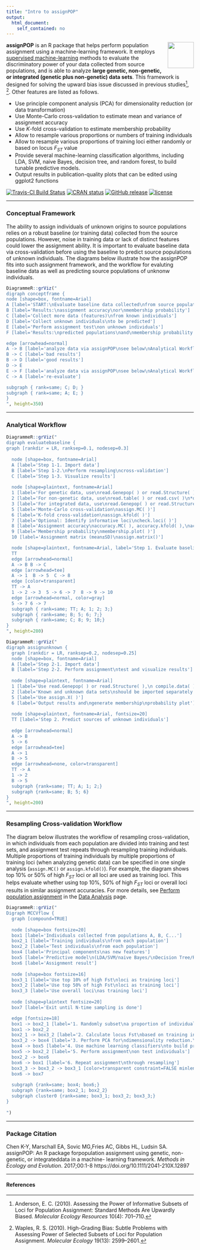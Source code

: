 ```yaml
---
title: "Intro to assignPOP"
output:
  html_document:
    self_contained: no
---
```


<img src="https://www.r-project.org/logo/Rlogo.svg" width="70" align="right"> 

**assignPOP** is an R package that helps perform population assignment using a machine-learning framework. It employs [supervised machine-learning](https://en.wikipedia.org/wiki/Supervised_learning) methods to evaluate the discriminatory power of your data collected from source populations, and is able to analyze **large genetic, non-genetic, or integrated (genetic plus non-genetic) data sets**. This framework is designed for solving the upward bias issue discussed in previous studies^[Anderson, E. C. (2010). Assessing the Power of Informative Subsets of Loci for Population Assignment: Standard Methods Are Upwardly Biased. *Molecular Ecology Resources* 10(4): 701–710.], ^[Waples, R. S. (2010). High-Grading Bias: Subtle Problems with Assessing Power of Selected Subsets of Loci for Population Assignment. *Molecular Ecology* 19(13): 2599–2601.]. Other features are listed as follows.

- Use principle component analysis (PCA) for dimensionality reduction (or data transformation)
- Use Monte-Carlo cross-validation to estimate mean and variance of assignment accuracy
- Use *K*-fold cross-validation to estimate membership probability
- Allow to resample various proportions or numbers of training individuals
- Allow to resample various proportions of training loci either randomly or based on locus *F~ST~* value
- Provide several machine-learning classification algorithms, including LDA, SVM, naive Bayes, decision tree, and random forest, to build tunable predictive models.
- Output results in publication-quality plots that can be edited using ggplot2 functions

[![Travis-CI Build Status](https://travis-ci.org/alexkychen/assignPOP.svg?branch=master)](https://travis-ci.org/alexkychen/assignPOP)
[![CRAN status](http://www.r-pkg.org/badges/version/assignPOP)](https://cran.r-project.org/package=assignPOP)
[![GitHub release](https://img.shields.io/github/release/alexkychen/assignPOP.svg)](https://github.com/alexkychen/assignPOP/releases)
[![license](https://img.shields.io/github/license/alexkychen/assignPOP.svg)](https://github.com/alexkychen/assignPOP/blob/master/LICENSE.md)

***
### Conceptual Framework

The ability to assign individuals of unknown origins to source populations relies on a robust baseline (or training data) collected from the source populations. However, noise in training data or lack of distinct features could lower the assignment ability. It is important to evaluate baseline data via cross-validation before using the baseline to predict source populations of unknown individuals. The diagrams below illustrate how the assignPOP fits into such assignment framework, and the workflow for evaluting baseline data as well as predicting source populations of unknonw individuals.

```r
DiagrammeR::grViz("
digraph conceptframe {
node [shape=box, fontname=Arial]
A [label='START:\nEvaluate baseline data collected\nfrom source populations\n(known individuals)']
B [label='Results:\nassignment accuracy\nor\nmembership probability']
C [label='Collect more data (features)\nfrom known individuals']
D [label='Collect unknown individuals\nto be predicted']
E [label='Perform assignment test\non unknown individuals']
F [label='Results:\npredicted populations\nand\nmembership probability']

edge [arrowhead=normal]
A -> B [label='analyze data via assignPOP\nsee below\nAnalytical Workflow Step 1', fontcolor=firebrick]
B -> C [label='bad results']
B -> D [label='good results']
D -> E 
E -> F [label='analyze data via assignPOP\nsee below\nAnalytical Workflow Step 2',fontcolor=firebrick]
C -> A [label='re-evaluate']

subgraph { rank=same; C; D; }
subgraph { rank=same; A; E; }
}
", height=350)
```

***
### Analytical Workflow {#analyticalworkflow}

```r
DiagrammeR::grViz("
digraph evaluatebaseline {
graph [rankdir = LR, ranksep=0.1, nodesep=0.3]
  
  node [shape=box, fontname=Arial]
  A [label='Step 1-1. Import data']
  B [label='Step 1-2.\nPerform resampling\ncross-validation']
  C [label='Step 1-3. Visualize results']
  
  node [shape=plaintext, fontname=Arial]
  1 [label='For genetic data, use\nread.Genepop( ) or read.Structure( ),\n reduce.allele( )']
  2 [label='For non-genetic data, use\nread.table( ) or read.csv( )\n*data imported as a data frame']
  3 [label='For integrated data, use\nread.Genepop( ) or read.Structure( ),\ncompile.data( )']
  5 [label='Monte-Carlo cross-validation\nassign.MC( )']
  6 [label='K-fold cross-validation\nassign.kfold( )']
  7 [label='Optional: Identify informative loci\ncheck.loci( )']
  8 [label='Assignment accuracy\naccuracy.MC( ), accuracy.kfold( ),\naccuracy.plot( )']
  9 [label='Membership probability\nmembership.plot( )']
  10 [label='Assignment matrix (mean±SD)\nassign.matrix()']  

  node [shape=plaintext, fontname=Arial, label='Step 1. Evaluate baseline data', fontsize=20]
  TT
  edge [arrowhead=normal]
  A -> B B -> C
  edge [arrowhead=tee]
  A -> 1  B -> 5  C -> 8
  edge [color=transparent]
  TT -> A
  1 -> 2 -> 3  5 -> 6 -> 7  8 -> 9 -> 10
  edge [arrowhead=normal, color=gray]
  5 -> 7 6 -> 7
  subgraph { rank=same; TT; A; 1; 2; 3;}
  subgraph { rank=same; B; 5; 6; 7;}
  subgraph { rank=same; C; 8; 9; 10;}
}
", height=280)
```

```r
DiagrammeR::grViz("
digraph assignunknown {
  graph [rankdir = LR, ranksep=0.2, nodesep=0.25]
  node [shape=box, fontname=Arial]
  A [label='Step 2-1. Import data']
  B [label='Step 2-2. Perform assignment\ntest and visualize results']
  
  node [shape=plaintext, fontname=Arial]
  1 [label='Use read.Genepop( ) or read.Structure( ),\n compile.data( ),\nread.table( ) or read.csv( )']
  2 [label='Known and unknown data sets\nshould be imported separately']
  5 [label='Use assign.X( )']
  6 [label='Output results and\ngenerate membership\nprobability plot']
  
  node [shape=plaintext, fontname=Arial, fontsize=20]
  TT [label='Step 2. Predict sources of unknown individuals']
  
  edge [arrowhead=normal]
  A -> B
  5 -> 6
  edge [arrowhead=tee]
  A -> 1 
  B -> 5
  edge [arrowhead=none, color=transparent]
  TT -> A
  1 -> 2
  B -> 5
  subgraph {rank=same; TT; A; 1; 2;}
  subgraph {rank=same; B; 5; 6}
}          
", height=200)

```

***
### Resampling Cross-validation Workflow {#RCVworkflow}
The diagram below illustrates the workflow of resampling cross-validation, in which individuals from each population are divided into training and test sets, and assignment test repeats through resampling training individuals. Multiple proportions of training individuals by multiple proportions of training loci (when analyzing genetic data) can be specified in one single analysis (`assign.MC()` or `assign.kfold()`). For example, the diagram shows top 10% or 50% of high *F~ST~* loci or all loci are used as training loci. This helps evaluate whether using top 10%, 50% of high *F~ST~* loci or overall loci results in similar assignment accuracies. For more details, see [Perform population assignment](http://alexkychen.github.io/assignPOP/analyze.html#performassignment) in the [Data Analysis](http://alexkychen.github.io/assignPOP/analyze.html) page.      

```r
DiagrammeR::grViz("
Digraph MCCVflow {
  graph [compound=TRUE]
  
  node [shape=box fontsize=20]
  box1 [label='Individuals collected from populations A, B, C...']
  box2_1 [label='Training individuals\nfrom each population']
  box2_2 [label='Test individuals\nfrom each population'] 
  box4 [label='Principal components\nas new features']
  box5 [label='Predictive model\n(LDA/SVM/naive Bayes/\nDecision Tree/Random Forest)']
  box6 [label='Assignment result']
  
  node [shape=box fontsize=16]
  box3_1 [label='Use top 10% of high Fst\nloci as training loci']
  box3_2 [label='Use top 50% of high Fst\nloci as training loci']
  box3_3 [label='Use overall loci\nas training loci']
  
  node [shape=plaintext fontsize=20]
  box7 [label='Exit until N-time sampling is done']

  edge [fontsize=18]
  box1 -> box2_1 [label='1. Randomly subset\na proportion of individuals\nas training set; rest\nused as test set']
  box1 -> box2_2 
  box2_1 -> box3_2 [label='2. Calculate locus Fst\nbased on training individuals\nand subset a proportion of loci\nas training loci' lhead=cluster0]
  box3_2 -> box4 [label='3. Perform PCA for\ndimensionality reduction.\n(Optional for non-genetic data)' ltail=cluster0]
  box4 -> box5 [label='4. Use machine learning classifiers\nto build predictive models']
  box5 -> box2_2 [label='5. Perform assignment\non test individuals']
  box2_2 -> box6
  box6 -> box1 [label='6. Repeat assignment\nthrough resampling']
  box3_3 -> box3_2 -> box3_1 [color=transparent constraint=FALSE minlen=0]
  box6 -> box7
  
  subgraph {rank=same; box4; box6;}
  subgraph {rank=same; box2_1; box2_2}
  subgraph cluster0 {rank=same; box3_1; box3_2; box3_3;}
}
                  
")
```

***
### Package Citation 

Chen K-Y, Marschall EA, Sovic MG,Fries AC, Gibbs HL, Ludsin SA. assignPOP: An R package forpopulation assignment using genetic, non- genetic, or integrateddata in a machine- learning framework. *Methods in Ecology and Evolution*. 2017;00:1-8 https://doi.org/10.1111/2041-210X.12897

***
#### References

